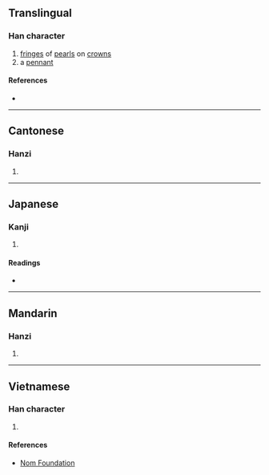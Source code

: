 {{character info/new}}
==Translingual==

===Han character===
{{Han char|rn=70|rad=方|as=07|sn=11|four=|canj=YSYIU|ids=⿰方㐬}}

# [[fringe]]s of [[pearl]]s on [[crown]]s
# a [[pennant]]

====References====
* {{Han ref|kx=0483.120|dkj=13651|dj=0845.080|hdz=32182.020|uh=65C8|ud=26056}}

----

==Cantonese==

===Hanzi===
{{yue-hanzi|jyut=[[lau4]]|y=lau4}}

# {{rfdef|yue|sort=方07}}

----

==Japanese==

===Kanji===
{{ja-kanji|grade=|rs=方07}}

# {{rfdef|ja|sort=方07}}

====Readings====
* {{ja-readings|on=[[りゅう]] (ryū)|kun=[[はたあし]] (hataashi)}}

----

==Mandarin==

===Hanzi===
{{cmn-hanzi|pin=[[liú]] ([[liu2]])|wg=liu<sup>2</sup>}}

# {{rfdef|cmn|sort=方07}}

----

==Vietnamese==

===Han character===
{{vi-hantu|rs=方07|lưu}}

# {{rfdef|vi|sort=方07}}

====References====
* [http://nomfoundation.org/common/nom_details.php?codepoint=65c8 Nom Foundation]